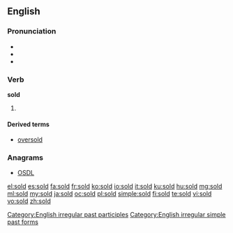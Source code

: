{{also|şold}}
==English==

===Pronunciation===
* {{IPA|/ˈsəʊld/}}
* {{audio|en-us-sold.ogg|Audio (US)}}
* {{rhymes|əʊld}}

===Verb===
'''sold'''

# {{past of|[[sell]]}}

====Derived terms====
* [[oversold]]

===Anagrams===
* [[OSDL#English|OSDL]]

[[Category:English irregular past participles]]
[[Category:English irregular simple past forms]]

[[el:sold]]
[[es:sold]]
[[fa:sold]]
[[fr:sold]]
[[ko:sold]]
[[io:sold]]
[[it:sold]]
[[ku:sold]]
[[hu:sold]]
[[mg:sold]]
[[ml:sold]]
[[my:sold]]
[[ja:sold]]
[[oc:sold]]
[[pl:sold]]
[[simple:sold]]
[[fi:sold]]
[[te:sold]]
[[vi:sold]]
[[vo:sold]]
[[zh:sold]]